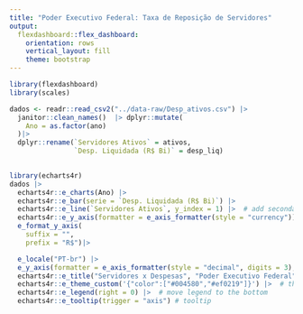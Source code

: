 ```yaml
---
title: "Poder Executivo Federal: Taxa de Reposição de Servidores"
output: 
  flexdashboard::flex_dashboard:
    orientation: rows
    vertical_layout: fill
    theme: bootstrap
---
```



```r
library(flexdashboard)
library(scales)

dados <- readr::read_csv2("../data-raw/Desp_ativos.csv") |> 
  janitor::clean_names()  |> dplyr::mutate(
    Ano = as.factor(ano)  
  )|>
  dplyr::rename(`Servidores Ativos` = ativos, 
                `Desp. Liquidada (R$ Bi)` = desp_liq)
   


```

```r

library(echarts4r)
dados |> 
  echarts4r::e_charts(Ano) |> 
  echarts4r::e_bar(serie = `Desp. Liquidada (R$ Bi)`) |> 
  echarts4r::e_line(`Servidores Ativos`, y_index = 1) |>  # add secondary axis
  echarts4r::e_y_axis(formatter = e_axis_formatter(style = "currency")) |> 
  e_format_y_axis(
    suffix = "",
    prefix = "R$")|>

  e_locale("PT-br") |>
  e_y_axis(formatter = e_axis_formatter(style = "decimal", digits = 3), index = 1) |>
  echarts4r::e_title("Servidores x Despesas", "Poder Executivo Federal") |>  # Add title & subtitle
  echarts4r::e_theme_custom('{"color":["#004580","#ef0219"]}') |>  # theme
  echarts4r::e_legend(right = 0) |>  # move legend to the bottom
  echarts4r::e_tooltip(trigger = "axis") # tooltip
  
  

```


